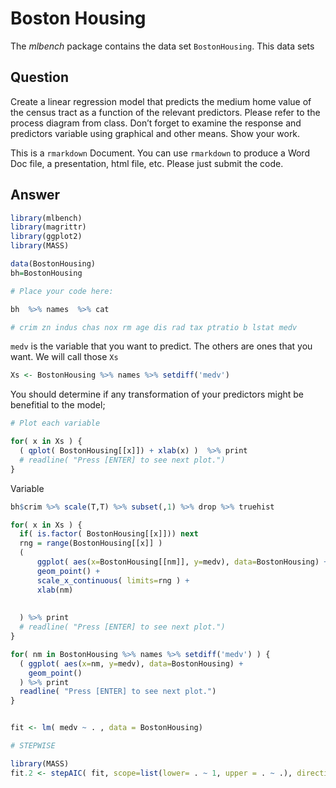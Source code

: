 # Boston Housing

The *mlbench* package contains the data set `BostonHousing`. This data sets 

## Question 

Create a linear regression model that predicts the medium home value of the census tract as a function of the relevant predictors. Please refer to the process diagram from class. Don't forget to examine the response and predictors variable using graphical and other means.  Show your work.

This is a `rmarkdown` Document. You can use `rmarkdown` to produce a Word Doc
file, a presentation, html file, etc. Please just submit the code.

## Answer 


```{r}
library(mlbench)
library(magrittr)
library(ggplot2)
library(MASS)

data(BostonHousing)
bh=BostonHousing

# Place your code here:

bh  %>% names  %>% cat

# crim zn indus chas nox rm age dis rad tax ptratio b lstat medv


```


`medv` is the variable that you want to predict. The others are ones that you 
want.  We will call those `Xs`

```{r}
Xs <- BostonHousing %>% names %>% setdiff('medv') 
```


You should determine if any transformation of your predictors might be 
benefitial to the  model;

```{r}

# Plot each variable

for( x in Xs ) {
  ( qplot( BostonHousing[[x]]) + xlab(x) )  %>% print
  # readline( "Press [ENTER] to see next plot.")
}

```


Variable

```{r}
bh$crim %>% scale(T,T) %>% subset(,1) %>% drop %>% truehist

for( x in Xs ) {
  if( is.factor( BostonHousing[[x]])) next
  rng = range(BostonHousing[[x]] )
  ( 
      ggplot( aes(x=BostonHousing[[nm]], y=medv), data=BostonHousing) + 
      geom_point() +
      scale_x_continuous( limits=rng ) + 
      xlab(nm)
   
  
  ) %>% print
  # readline( "Press [ENTER] to see next plot.")
}

for( nm in BostonHousing %>% names %>% setdiff('medv') ) {
  ( ggplot( aes(x=nm, y=medv), data=BostonHousing) + 
    geom_point()
  ) %>% print
  readline( "Press [ENTER] to see next plot.")
}


fit <- lm( medv ~ . , data = BostonHousing)

```



```r
# STEPWISE

library(MASS)
fit.2 <- stepAIC( fit, scope=list(lower= . ~ 1, upper = . ~ .), direction="both" )

```
